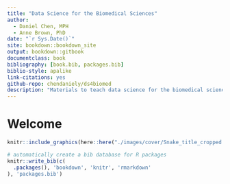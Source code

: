 ```yaml
--- 
title: "Data Science for the Biomedical Sciences"
author:
  - Daniel Chen, MPH
  - Anne Brown, PhD
date: "`r Sys.Date()`"
site: bookdown::bookdown_site
output: bookdown::gitbook
documentclass: book
bibliography: [book.bib, packages.bib]
biblio-style: apalike
link-citations: yes
github-repo: chendaniely/ds4biomed
description: "Materials to teach data science for the biomedical sciences"
---
```


# Welcome {-}

```r
knitr::include_graphics(here::here("./images/cover/Snake_title_cropped.png"))
```


```r
# automatically create a bib database for R packages
knitr::write_bib(c(
  .packages(), 'bookdown', 'knitr', 'rmarkdown'
), 'packages.bib')
```
